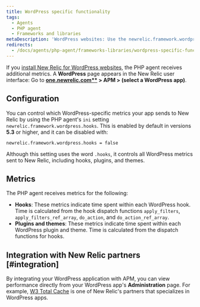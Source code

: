 ```yaml
---
title: WordPress specific functionality
tags:
  - Agents
  - PHP agent
  - Frameworks and libraries
metaDescription: 'WordPress websites: Use the newrelic.framework.wordpress.hooks INI setting to capture special metrics for hooks, plugins, and themes with New Relic.'
redirects:
  - /docs/agents/php-agent/frameworks-libraries/wordpress-specific-functionality
---
```


If you [install New Relic for WordPress websites](/docs/agents/php-agent/installation/install-php-agent-shared-hosting-service), the PHP agent receives additional metrics. A **WordPress** page appears in the New Relic user interface: Go to **[one.newrelic.com**](https://one.newrelic.com) > APM > (select a WordPress app)**.

## Configuration

You can control which WordPress-specific metrics your app sends to New Relic by using the PHP agent's `ini` setting `newrelic.framework.wordpress.hooks`. This is enabled by default in versions **5.3** or higher, and it can be disabled with:

```
newrelic.framework.wordpress.hooks = false
```

Although this setting uses the word `.hooks`, it controls all WordPress metrics sent to New Relic, including hooks, plugins, and themes.

## Metrics

The PHP agent receives metrics for the following:

* **Hooks**: These metrics indicate time spent within each WordPress hook. Time is calculated from the hook dispatch functions `apply_filters`, `apply_filters_ref_array`, `do_action`, and `do_action_ref_array`.
* **Plugins and themes**: These metrics indicate time spent within each WordPress plugin and theme. Time is calculated from the dispatch functions for hooks.

## Integration with New Relic partners [#integration]

By integrating your WordPress application with APM, you can view performance directly from your WordPress app's **Administration** page. For example, [W3 Total Cache](https://newrelic.com/blog/best-practices/web-performance-optimization-automation) is one of New Relic's partners that specializes in WordPress apps.
